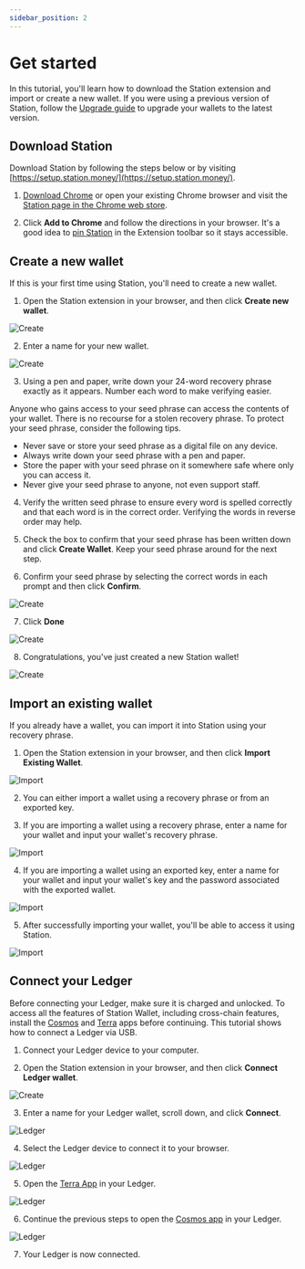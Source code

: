 ```yaml
---
sidebar_position: 2
---
```


# Get started

In this tutorial, you'll learn how to download the Station extension and import or create a new wallet. If you were using a previous version of Station, follow the [Upgrade guide](./upgrade.mdx) to upgrade your wallets to the latest version. 

## Download Station

Download Station by following the steps below or by visiting [https://setup.station.money/](https://setup.station.money/). 

1. [Download Chrome](https://support.google.com/chrome/answer/95346?hl=en&co=GENIE.Platform%3DDesktop) or open your existing Chrome browser and visit the [Station page in the Chrome web store](https://chromewebstore.google.com/detail/aiifbnbfobpmeekipheeijimdpnlpgpp). 

2. Click **Add to Chrome** and follow the directions in your browser. It's a good idea to [pin Station](https://support.google.com/chrome/a/answer/11190170?hl=en&sjid=14540060193646765368-NA) in the Extension toolbar so it stays accessible. 

## Create a new wallet

If this is your first time using Station, you'll need to create a new wallet. 

1. Open the Station extension in your browser, and then click **Create new wallet**. 

<img
    className="readme-img-sm"
    src="/img/screens/create/create-1.png"
    alt="Create"
/>

2. Enter a name for your new wallet. 

<img
    className="readme-img-md"
    src="/img/screens/create/create-2.png"
    alt="Create"
/>

3. Using a pen and paper, write down your 24-word recovery phrase exactly as it appears. Number each word to make verifying easier.

<Admonition type="danger" icon="🔥" title="Protect your recovery phrase">
Anyone who gains access to your seed phrase can access the contents of your wallet. There is no recourse for a stolen recovery phrase. To protect your seed phrase, consider the following tips.

- Never save or store your seed phrase as a digital file on any device.
- Always write down your seed phrase with a pen and paper.
- Store the paper with your seed phrase on it somewhere safe where only you can access it. 
- Never give your seed phrase to anyone, not even support staff.

</Admonition>

4. Verify the written seed phrase to ensure every word is spelled correctly and that each word is in the correct order. Verifying the words in reverse order may help. 

5. Check the box to confirm that your seed phrase has been written down and click **Create Wallet**. Keep your seed phrase around for the next step. 

6. Confirm your seed phrase by selecting the correct words in each prompt and then click **Confirm**.

<img
    className="readme-img-md"
    src="/img/screens/create/create-3.png"
    alt="Create"
/>

7. Click **Done**

<img
    className="readme-img-md"
    src="/img/screens/create/create-4.png"
    alt="Create"
/>

8. Congratulations, you've just created a new Station wallet!

<img
    className="readme-img-md"
    src="/img/screens/create/create-4.png"
    alt="Create"
/>

## Import an existing wallet

If you already have a wallet, you can import it into Station using your recovery phrase. 

1. Open the Station extension in your browser, and then click **Import Existing Wallet**. 

<img
    className="readme-img-sm"
    src="/img/screens/create/create-1.png"
    alt="Import"
/>

2. You can either import a wallet using a recovery phrase or from an exported key. 

3. If you are importing a wallet using a recovery phrase, enter a name for your wallet and input your wallet's recovery phrase. 

<img
    className="readme-img-md"
    src="/img/screens/import/import-1.png"
    alt="Import"
/>

4. If you are importing a wallet using an exported key, enter a name for your wallet and input your wallet's key and the password associated with the exported wallet. 

<img
    className="readme-img-md"
    src="/img/screens/import/import-2.png"
    alt="Import"
/>

5. After successfully importing your wallet, you'll be able to access it using Station. 

<img
    className="readme-img-md"
    src="/img/screens/import/import-3.png"
    alt="Import"
/>

## Connect your Ledger

Before connecting your Ledger, make sure it is charged and unlocked. To access all the features of Station Wallet, including cross-chain features, install the [Cosmos](https://support.ledger.com/hc/en-us/articles/360013713840-Cosmos-ATOM-?docs=true) and [Terra](https://support.ledger.com/hc/en-us/articles/360017698979-Terra-2-0-LUNA-?docs=true) apps before continuing. This tutorial shows how to connect a Ledger via USB. 

1. Connect your Ledger device to your computer. 


2. Open the Station extension in your browser, and then click **Connect Ledger wallet**. 

<img
    className="readme-img-sm"
    src="/img/screens/create/create-1.png"
    alt="Create"
/>

3. Enter a name for your Ledger wallet, scroll down, and click **Connect**. 

<img
    className="readme-img-md"
    src="/img/screens/ledger/ledger-1.png"
    alt="Ledger"
/>

4. Select the Ledger device to connect it to your browser. 

<img
    className="readme-img-md"
    src="/img/screens/ledger/ledger-3.png"
    alt="Ledger"
/>

5. Open the [Terra App](https://support.ledger.com/hc/en-us/articles/360017698979-Terra-2-0-LUNA-?docs=true) in your Ledger. 

<img
    className="readme-img-md"
    src="/img/screens/ledger/ledger-2.png"
    alt="Ledger"
/>

6. Continue the previous steps to open the [Cosmos app](https://support.ledger.com/hc/en-us/articles/360013713840-Cosmos-ATOM-?docs=true) in your Ledger. 

<img
    className="readme-img-md"
    src="/img/screens/ledger/ledger-4.png"
    alt="Ledger"
/>

7. Your Ledger is now connected. 